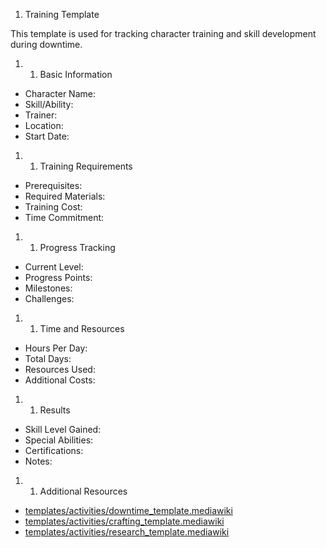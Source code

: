 # Training Template

This template is used for tracking character training and skill development during downtime.

## Basic Information

* Character Name:
* Skill/Ability:
* Trainer:
* Location:
* Start Date:

## Training Requirements

* Prerequisites:
* Required Materials:
* Training Cost:
* Time Commitment:

## Progress Tracking

* Current Level:
* Progress Points:
* Milestones:
* Challenges:

## Time and Resources

* Hours Per Day:
* Total Days:
* Resources Used:
* Additional Costs:

## Results

* Skill Level Gained:
* Special Abilities:
* Certifications:
* Notes:

## Additional Resources

* [[Downtime System|templates/activities/downtime_template.mediawiki]]
* [[Crafting Template|templates/activities/crafting_template.mediawiki]]
* [[Research Template|templates/activities/research_template.mediawiki]] 